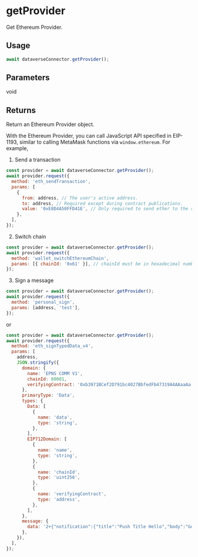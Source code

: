 # getProvider

Get Ethereum Provider.

## Usage

```javascript
await dataverseConnector.getProvider();
```

## Parameters

void

## Returns

Return an Ethereum Provider object.

With the Ethereum Provider, you can call JavaScript API specified in EIP-1193,
similar to calling MetaMask functions via `window.ethereum`. For example,

1. Send a transaction

```js
const provider = await dataverseConnector.getProvider();
await provider.request({
  method: 'eth_sendTransaction',
  params: [
    {
      from: address, // The user's active address.
      to: address, // Required except during contract publications.
      value: '0xE8D4A50FFD41E', // Only required to send ether to the recipient from the initiating external account.
    },
  ],
});
```

2. Switch chain

```js
const provider = await dataverseConnector.getProvider();
await provider.request({
  method: 'wallet_switchEthereumChain',
  params: [{ chainId: '0x61' }], // chainId must be in hexadecimal numbers
});
```

3. Sign a message

```js
const provider = await dataverseConnector.getProvider();
await provider.request({
  method: 'personal_sign',
  params: [address, 'test'],
});
```

or

```js
const provider = await dataverseConnector.getProvider();
await provider.request({
  method: 'eth_signTypedData_v4',
  params: [
    address,
    JSON.stringify({
      domain: {
        name: 'EPNS COMM V1',
        chainId: 80001,
        verifyingContract: '0xb3971BCef2D791bc4027BbfedFb47319A4AAaaAa',
      },
      primaryType: 'Data',
      types: {
        Data: [
          {
            name: 'data',
            type: 'string',
          },
        ],
        EIP712Domain: [
          {
            name: 'name',
            type: 'string',
          },
          {
            name: 'chainId',
            type: 'uint256',
          },
          {
            name: 'verifyingContract',
            type: 'address',
          },
        ],
      },
      message: {
        data: '2+{"notification":{"title":"Push Title Hello","body":"Good to see you bodies"},"data":{"acta":"","aimg":"","amsg":"Payload Push Title Hello Body","asub":"Payload Push Title Hello","type":"1"},"recipients":"eip155:5:0x6ed14ee482d3C4764C533f56B90360b767d21D5E"}',
      },
    }),
  ],
});
```
